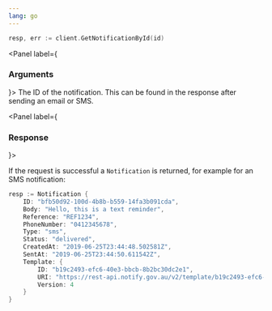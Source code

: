 ```yaml
---
lang: go
---
```

```go
resp, err := client.GetNotificationById(id)
```


<Panel label={<H3 appearAs={H5}>Arguments</H3>}>
  <Parameters>
    <Parameter required name="id" kind="String">
      The ID of the notification. This can be found in the response after sending an email or SMS.
    </Parameter>
  </Parameters>
</Panel>

<Panel label={<H3 appearAs={H5}>Response</H3>}>

If the request is successful a `Notification` is returned, for example for an SMS notification:

```go
resp := Notification {
	ID: "bfb50d92-100d-4b8b-b559-14fa3b091cda",
	Body: "Hello, this is a text reminder",
	Reference: "REF1234",
	PhoneNumber: "0412345678",
	Type: "sms",
	Status: "delivered",
	CreatedAt: "2019-06-25T23:44:48.502581Z",
	SentAt: "2019-06-25T23:44:50.611542Z",
	Template: {
		ID: "b19c2493-efc6-40e3-bbcb-8b2bc30dc2e1",
		URI: "https://rest-api.notify.gov.au/v2/template/b19c2493-efc6-40e3-bbcb-8b2bc30dc2e1/version/4",
		Version: 4
	}
}
```
</Panel>

